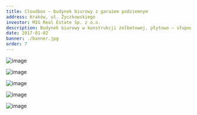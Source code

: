 ```yaml
---
title: Cloudbox – budynek biurowy z garażem podziemnym
address: Kraków, ul. Życzkowskiego
investor: MIG Real Estate Sp. z o.o.
description: Budynek biurowy w konstrukcji żelbetowej, płytowo – słupowej, garażem podziemnym
date: 2017-01-02
banner: ./banner.jpg
order: 7
---
```


<Row>
<Col>

![image](./b1.jpg)

</Col>
<Col>

![image](./b2.jpg)

</Col>
</Row>

<Row>
<Col>

![image](./b3.jpg)

</Col>
</Row>

<Row>
<Col>

![image](./b4.jpg)

</Col>
<Col>

![image](./b5.jpg)

</Col>

</Row>
